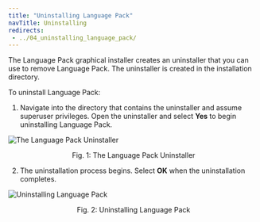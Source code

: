 ```yaml
---
title: "Uninstalling Language Pack"
navTitle: Uninstalling
redirects:
 - ../04_uninstalling_language_pack/
---
```



The Language Pack graphical installer creates an uninstaller that you can use to remove Language Pack. The uninstaller is created in the installation directory.

To uninstall Language Pack:

1.  Navigate into the directory that contains the uninstaller and assume superuser privileges. Open the uninstaller and select **Yes** to begin uninstalling Language Pack.

![The Language Pack Uninstaller](images/uninstall_lp1.png)

<div style="text-align: center"> Fig. 1: The Language Pack Uninstaller </div>


2.  The uninstallation process begins. Select **OK** when the uninstallation completes.

![Uninstalling Language Pack](images/uninstall_lp2.png)

<div style="text-align: center"> Fig. 2: Uninstalling Language Pack </div>